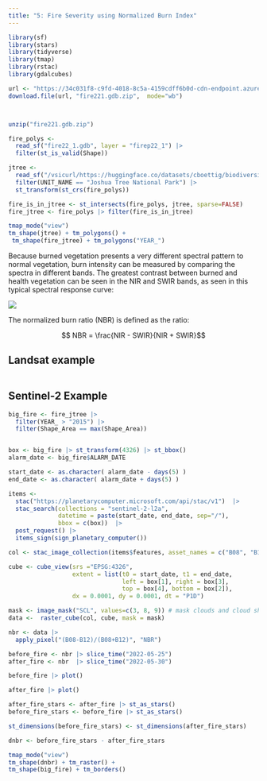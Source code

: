 ```yaml
---
title: "5: Fire Severity using Normalized Burn Index"
---
```


```r
library(sf)
library(stars)
library(tidyverse)
library(tmap)
library(rstac)
library(gdalcubes)
```



```r

url <- "https://34c031f8-c9fd-4018-8c5a-4159cdff6b0d-cdn-endpoint.azureedge.net/-/media/calfire-website/what-we-do/fire-resource-assessment-program---frap/gis-data/april-2023/fire221gdb.zip?rev=9e3e1e5e61e242d5b2994d666d72a91a&hash=F424990CD64BB7C4CF01C6CE211C0A59"
download.file(url, "fire221.gdb.zip",  mode="wb")



unzip("fire221.gdb.zip")
```

```r
fire_polys <- 
  read_sf("fire22_1.gdb", layer = "firep22_1") |> 
  filter(st_is_valid(Shape))
```

```r
jtree <- 
  read_sf("/vsicurl/https://huggingface.co/datasets/cboettig/biodiversity/resolve/main/data/NPS.gdb") |> 
  filter(UNIT_NAME == "Joshua Tree National Park") |> 
  st_transform(st_crs(fire_polys))
```

```r
fire_is_in_jtree <- st_intersects(fire_polys, jtree, sparse=FALSE)
fire_jtree <- fire_polys |> filter(fire_is_in_jtree)
```



```r
tmap_mode("view")
tm_shape(jtree) + tm_polygons() + 
 tm_shape(fire_jtree) + tm_polygons("YEAR_")
```

Because burned vegetation presents a very different spectral pattern to normal vegetation, burn intensity can be measured by comparing the spectra in different bands.  The greatest contrast between burned and health vegetation can be seen in the NIR and SWIR bands, as seen in this typical spectral response curve:


![](nbr.png)

The normalized burn ratio (NBR) is defined as the ratio:

$$ NBR = \frac{NIR - SWIR}{NIR + SWIR}$$


## Landsat example


```r


```

## Sentinel-2 Example

```r
big_fire <- fire_jtree |> 
  filter(YEAR_ > "2015") |> 
  filter(Shape_Area == max(Shape_Area)) 


box <- big_fire |> st_transform(4326) |> st_bbox() 
alarm_date <- big_fire$ALARM_DATE
```



```r
start_date <- as.character( alarm_date - days(5) )
end_date <- as.character( alarm_date + days(5) )

items <-  
  stac("https://planetarycomputer.microsoft.com/api/stac/v1")  |>
  stac_search(collections = "sentinel-2-l2a",
              datetime = paste(start_date, end_date, sep="/"),
              bbox = c(box))  |>
  post_request() |>
  items_sign(sign_planetary_computer())

```



```r
col <- stac_image_collection(items$features, asset_names = c("B08", "B12", "SCL"))

cube <- cube_view(srs ="EPSG:4326",
                  extent = list(t0 = start_date, t1 = end_date,
                                left = box[1], right = box[3],
                                top = box[4], bottom = box[2]),
                  dx = 0.0001, dy = 0.0001, dt = "P1D")

mask <- image_mask("SCL", values=c(3, 8, 9)) # mask clouds and cloud shadows
data <-  raster_cube(col, cube, mask = mask)
```


```r
nbr <- data |> 
  apply_pixel("(B08-B12)/(B08+B12)", "NBR") 

before_fire <- nbr |> slice_time("2022-05-25") 
after_fire <- nbr  |> slice_time("2022-05-30")
```

```r
before_fire |> plot()

```

```r
after_fire |> plot()

```
```r
after_fire_stars <- after_fire |> st_as_stars()
before_fire_stars <- before_fire |> st_as_stars()

st_dimensions(before_fire_stars) <- st_dimensions(after_fire_stars)

dnbr <- before_fire_stars - after_fire_stars
```

```r
tmap_mode("view")
tm_shape(dnbr) + tm_raster() +
tm_shape(big_fire) + tm_borders() 
```



